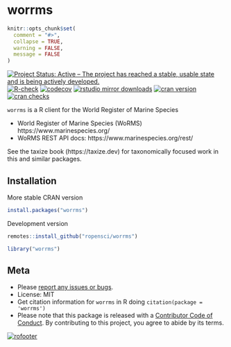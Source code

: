worrms
======

```r
knitr::opts_chunk$set(
  comment = "#>",
  collapse = TRUE,
  warning = FALSE,
  message = FALSE
)
```

<!-- README.md is generated from README.Rmd. Please edit that file -->

[![Project Status: Active – The project has reached a stable, usable state and is being actively developed.](https://www.repostatus.org/badges/latest/active.svg)](https://www.repostatus.org/#active)
[![R-check](https://github.com/ropensci/worrms/actions/workflows/R-CMD-check.yaml/badge.svg)](https://github.com/ropensci/worrms/actions/workflows/R-CMD-check.yaml)
[![codecov](https://codecov.io/gh/ropensci/worrms/branch/master/graph/badge.svg)](https://app.codecov.io/gh/ropensci/worrms)
[![rstudio mirror downloads](https://cranlogs.r-pkg.org/badges/worrms)](https://github.com/r-hub/cranlogs.app)
[![cran version](https://www.r-pkg.org/badges/version/worrms)](https://cran.r-project.org/package=worrms)
[![cran checks](https://badges.cranchecks.info/worst/worrms.svg)](https://cran.r-project.org/web/checks/check_results_worrms.html)

`worrms` is a R client for the World Register of Marine Species

* World Register of Marine Species (WoRMS) https://www.marinespecies.org/
* WoRMS REST API docs: https://www.marinespecies.org/rest/

See the taxize book (https://taxize.dev) for taxonomically focused work
in this and similar packages.

## Installation

More stable CRAN version

```r
install.packages("worrms")
```

Development version

```r
remotes::install_github("ropensci/worrms")
```

```r
library("worrms")
```

## Meta

* Please [report any issues or bugs](https://github.com/ropensci/worrms/issues).
* License: MIT
* Get citation information for `worrms` in R doing `citation(package = 'worrms')`
* Please note that this package is released with a [Contributor Code of Conduct](https://ropensci.org/code-of-conduct/). By contributing to this project, you agree to abide by its terms.

[![rofooter](https://ropensci.org/public_images/github_footer.png)](https://ropensci.org)
